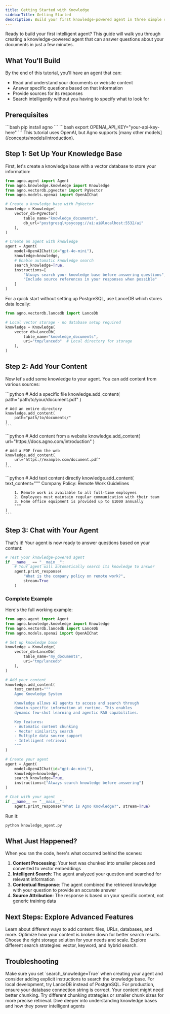 ```yaml
---
title: Getting Started with Knowledge
sidebarTitle: Getting Started
description: Build your first knowledge-powered agent in three simple steps with this hands-on tutorial.
---
```


Ready to build your first intelligent agent? This guide will walk you through creating a knowledge-powered agent that can answer questions about your documents in just a few minutes.

## What You'll Build

By the end of this tutorial, you'll have an agent that can:
- Read and understand your documents or website content
- Answer specific questions based on that information
- Provide sources for its responses
- Search intelligently without you having to specify what to look for

## Prerequisites

<Steps>
  <Step title="Install Agno">
    ```bash
    pip install agno
    ```
  </Step>
  <Step title="Set up your API key">
    ```bash
    export OPENAI_API_KEY="your-api-key-here"
    ```
    <Note>This tutorial uses OpenAI, but Agno supports [many other models](/concepts/models/introduction).</Note>
  </Step>
</Steps>

## Step 1: Set Up Your Knowledge Base

First, let's create a knowledge base with a vector database to store your information:

```python knowledge_agent.py
from agno.agent import Agent
from agno.knowledge.knowledge import Knowledge
from agno.vectordb.pgvector import PgVector
from agno.models.openai import OpenAIChat

# Create a knowledge base with PgVector
knowledge = Knowledge(
    vector_db=PgVector(
        table_name="knowledge_documents",
        db_url="postgresql+psycopg://ai:ai@localhost:5532/ai"
    ),
)

# Create an agent with knowledge
agent = Agent(
    model=OpenAIChat(id="gpt-4o-mini"),
    knowledge=knowledge,
    # Enable automatic knowledge search
    search_knowledge=True,
    instructions=[
        "Always search your knowledge base before answering questions",
        "Include source references in your responses when possible"
    ]
)
```

<Accordion title="Don't have PostgreSQL? Use LanceDB instead">
For a quick start without setting up PostgreSQL, use LanceDB which stores data locally:

```python
from agno.vectordb.lancedb import LanceDb

# Local vector storage - no database setup required
knowledge = Knowledge(
    vector_db=LanceDb(
        table_name="knowledge_documents",
        uri="tmp/lancedb"  # Local directory for storage
    ),
)
```
</Accordion>

## Step 2: Add Your Content

Now let's add some knowledge to your agent. You can add content from various sources:

<Tabs>
  <Tab title="From Local Files">
    ```python
    # Add a specific file
    knowledge.add_content(
        path="path/to/your/document.pdf"
    )

    # Add an entire directory
    knowledge.add_content(
        path="path/to/documents/"
    )
    ```
  </Tab>
  <Tab title="From URLs">
    ```python
    # Add content from a website
    knowledge.add_content(
        url="https://docs.agno.com/introduction"
    )

    # Add a PDF from the web
    knowledge.add_content(
        url="https://example.com/document.pdf"
    )
    ```
  </Tab>
  <Tab title="From Text">
    ```python
    # Add text content directly
    knowledge.add_content(
        text_content="""
        Company Policy: Remote Work Guidelines

        1. Remote work is available to all full-time employees
        2. Employees must maintain regular communication with their team
        3. Home office equipment is provided up to $1000 annually
        """
    )
    ```
  </Tab>
</Tabs>

## Step 3: Chat with Your Agent

That's it! Your agent is now ready to answer questions based on your content:

```python
# Test your knowledge-powered agent
if __name__ == "__main__":
    # Your agent will automatically search its knowledge to answer
    agent.print_response(
        "What is the company policy on remote work?",
        stream=True
    )
```

### Complete Example

Here's the full working example:

```python knowledge_agent.py
from agno.agent import Agent
from agno.knowledge.knowledge import Knowledge
from agno.vectordb.lancedb import LanceDb
from agno.models.openai import OpenAIChat

# Set up knowledge base
knowledge = Knowledge(
    vector_db=LanceDb(
        table_name="my_documents",
        uri="tmp/lancedb"
    ),
)

# Add your content
knowledge.add_content(
    text_content="""
    Agno Knowledge System

    Knowledge allows AI agents to access and search through
    domain-specific information at runtime. This enables
    dynamic few-shot learning and agentic RAG capabilities.

    Key features:
    - Automatic content chunking
    - Vector similarity search
    - Multiple data source support
    - Intelligent retrieval
    """
)

# Create your agent
agent = Agent(
    model=OpenAIChat(id="gpt-4o-mini"),
    knowledge=knowledge,
    search_knowledge=True,
    instructions=["Always search knowledge before answering"]
)

# Chat with your agent
if __name__ == "__main__":
    agent.print_response("What is Agno Knowledge?", stream=True)
```

Run it:
```bash
python knowledge_agent.py
```

## What Just Happened?

When you ran the code, here's what occurred behind the scenes:

1. **Content Processing**: Your text was chunked into smaller pieces and converted to vector embeddings
2. **Intelligent Search**: The agent analyzed your question and searched for relevant information
3. **Contextual Response**: The agent combined the retrieved knowledge with your question to provide an accurate answer
4. **Source Attribution**: The response is based on your specific content, not generic training data

## Next Steps: Explore Advanced Features

<CardGroup cols={2}>
  <Card title="Content Types" icon="file-lines" href="/concepts/knowledge/content_types">
    Learn about different ways to add content: files, URLs, databases, and more.
  </Card>
  <Card title="Chunking Strategies" icon="scissors" href="/concepts/knowledge/chunking/introduction">
    Optimize how your content is broken down for better search results.
  </Card>
  <Card title="Vector Databases" icon="database" href="/concepts/knowledge/vectordb/introduction">
    Choose the right storage solution for your needs and scale.
  </Card>
  <Card title="Search Types" icon="magnifying-glass" href="/concepts/knowledge/search">
    Explore different search strategies: vector, keyword, and hybrid search.
  </Card>
</CardGroup>

## Troubleshooting

<AccordionGroup>
  <Accordion title="Agent isn't using knowledge in responses">
    Make sure you set `search_knowledge=True` when creating your agent and consider adding explicit instructions to search the knowledge base.
  </Accordion>

  <Accordion title="Vector database connection errors">
    For local development, try LanceDB instead of PostgreSQL. For production, ensure your database connection string is correct.
  </Accordion>

  <Accordion title="Content not being found in searches">
    Your content might need better chunking. Try different chunking strategies or smaller chunk sizes for more precise retrieval.
  </Accordion>
</AccordionGroup>

<Card title="Ready for Core Concepts?" icon="graduation-cap" href="/concepts/knowledge/core-concepts/knowledge-bases">
  Dive deeper into understanding knowledge bases and how they power intelligent agents
</Card>